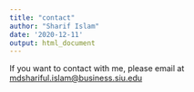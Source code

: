 ```yaml
---
title: "contact"
author: "Sharif Islam"
date: '2020-12-11'
output: html_document
---
```



If you want to contact with me, please email at \newline  <mdshariful.islam@business.siu.edu> 
